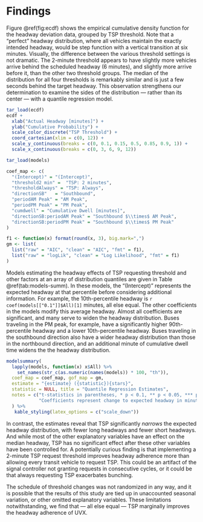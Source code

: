 # Findings

Figure \@ref(fig:ecdf) shows the empirical cumulative density function for the 
headway deviation data, grouped by TSP threshold. Note that a "perfect"
headway distribution, where all vehicles maintain the exactly intended headway,
would be step function with a vertical transition at six minutes. 
Visually, the difference  between the various threshold settings is not dramatic. 
The 2-minute threshold appears to have slightly more vehicles arrive behind the
scheduled headway (6 minutes), and slightly more arrive before it, than the
other two threshold groups. The median of the distribution for all
four thresholds is remarkably similar and is just a few seconds behind the target
headway. This observation strengthens our determination to examine the sides of
the distribution --- rather than its center --- with a quantile regression model.

```r
tar_load(ecdf)
ecdf + 
  xlab("Actual Headway [minutes]") +
  ylab("Cumulative Probability") +
  scale_color_discrete("TSP Threshold") + 
  coord_cartesian(xlim = c(0, 12)) +
  scale_y_continuous(breaks = c(0, 0.1, 0.15, 0.5, 0.85, 0.9, 1)) +
  scale_x_continuous(breaks = c(0, 3, 6, 9, 12))
```


```r
tar_load(models)

coef_map <- c(
  "(Intercept)" = "(Intercept)", 
  "threshold2 min" =  "TSP: 2 minutes",
  "thresholdAlways" = "TSP: Always",
  "directionSB"   = "Southbound", 
  "periodAM Peak" = "AM Peak", 
  "periodPM Peak" = "PM Peak", 
  "cumdwell" = "Cumulative Dwell [minutes]", 
  "directionSB:periodAM Peak" = "Southbound $\\times$ AM Peak",  
  "directionSB:periodPM Peak" = "Southbound $\\times$ PM Peak"
)

f1 <- function(x) format(round(x, 3), big.mark=",")
gm <- list(
  list("raw" = "AIC", "clean" = "AIC", "fmt" = f1),
  list("raw" = "logLik", "clean" = "Log Likelihood", "fmt" = f1)
)
```

Models estimating the headway effects of TSP requesting threshold and other factors 
at an array of distribution quantiles are given in Table \@ref(tab:models-summ).
In these models, the "(Intercept)" represents the expected headway at that percentile
before considering additional information. For example, the 10th-percentile headway
is `r coef(models[["0.1"]]$All)[1]` minutes, all else equal. The other
coefficients in the models modify this average headway. Almost all coefficients are 
significant, and many serve to widen the headway distribution.
Buses traveling in the PM peak, for example, have a significantly higher 
90th-percentile headway and a lower 10th-percentile headway. Buses traveling in the
southbound direction also have a wider headway distribution than those in the 
northbound direction, and an additional minute of cumulative dwell time widens the 
the headway distribution. 

```r
modelsummary(
  lapply(models, function(x) x$All) %>% 
    set_names(str_c(as.numeric(names(models)) * 100, "th")),
  coef_map = coef_map, gof_map = gm,
  estimate = "{estimate} ({statistic}){stars}",
  statistic = NULL, title = "Quantile Regression Estimates", 
  notes = c("t-statistics in parentheses, * p < 0.1, ** p < 0.05, *** p < 0.01",
            "Coefficients represent change to expected headway in minutes.")
  ) %>%
   kable_styling(latex_options = c("scale_down")) 
```

In contrast, the estimates reveal that TSP significantly 
*narrows* the expected headway distribution, with fewer long headways and fewer
short headways. And while most of the other explanatory variables have 
an effect on the median headway, TSP has no significant effect after these other 
variables have been controlled for. 
A potentially curious finding is that implementing a 2-minute TSP request
threshold improves headway adherence more than allowing every transit vehicle to
request TSP. This could be an artifact of the signal controller not
granting requests in consecutive cycles, or it could be that always requesting TSP
exacerbates bunching.

The schedule of threshold changes was not randomized in any way,
and it is possible that the results of this study are tied up in unaccounted
seasonal variation, or other omitted explanatory variables. These limitations
notwithstanding, we find that --- all else equal --- TSP marginally improves the
headway adherence of UVX. 
